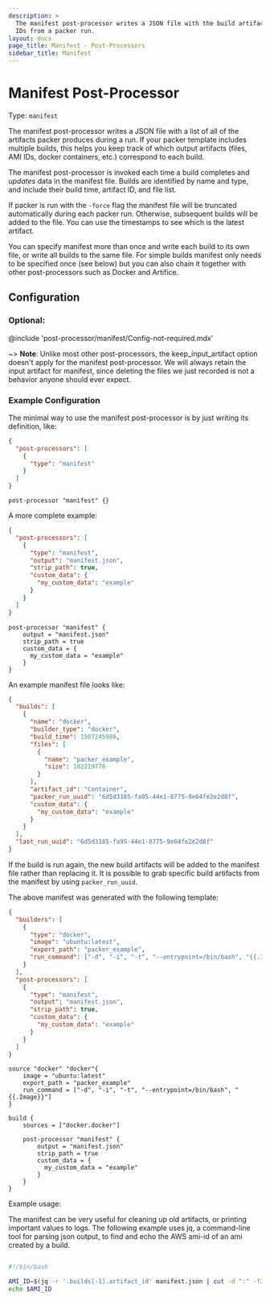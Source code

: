 ```yaml
---
description: >
  The manifest post-processor writes a JSON file with the build artifacts and
  IDs from a packer run.
layout: docs
page_title: Manifest - Post-Processors
sidebar_title: Manifest
---
```


# Manifest Post-Processor

Type: `manifest`

The manifest post-processor writes a JSON file with a list of all of the
artifacts packer produces during a run. If your packer template includes
multiple builds, this helps you keep track of which output artifacts (files,
AMI IDs, docker containers, etc.) correspond to each build.

The manifest post-processor is invoked each time a build completes and
_updates_ data in the manifest file. Builds are identified by name and type,
and include their build time, artifact ID, and file list.

If packer is run with the `-force` flag the manifest file will be truncated
automatically during each packer run. Otherwise, subsequent builds will be
added to the file. You can use the timestamps to see which is the latest
artifact.

You can specify manifest more than once and write each build to its own file,
or write all builds to the same file. For simple builds manifest only needs to
be specified once (see below) but you can also chain it together with other
post-processors such as Docker and Artifice.

## Configuration

### Optional:

@include 'post-processor/manifest/Config-not-required.mdx'

~> **Note**: Unlike most other post-processors, the keep_input_artifact option doesn't apply for the manifest
post-processor. We will always retain the input artifact for manifest, since deleting the files we just recorded
is not a behavior anyone should ever expect.

### Example Configuration

The minimal way to use the manifest post-processor is by just writing its definition, like:

<Tabs>
<Tab heading="JSON">

```json
{
  "post-processors": [
    {
      "type": "manifest"
    }
  ]
}
```

</Tab>
<Tab heading="HCL2">

```hcl
post-processor "manifest" {}
```

</Tab>
</Tabs>

A more complete example:

<Tabs>
<Tab heading="JSON">

```json
{
  "post-processors": [
    {
      "type": "manifest",
      "output": "manifest.json",
      "strip_path": true,
      "custom_data": {
        "my_custom_data": "example"
      }
    }
  ]
}
```

</Tab>
<Tab heading="HCL2">

```hcl
post-processor "manifest" {
    output = "manifest.json"
    strip_path = true
    custom_data = {
      my_custom_data = "example"
    }
}
```

</Tab>
</Tabs>

An example manifest file looks like:

```json
{
  "builds": [
    {
      "name": "docker",
      "builder_type": "docker",
      "build_time": 1507245986,
      "files": [
        {
          "name": "packer_example",
          "size": 102219776
        }
      ],
      "artifact_id": "Container",
      "packer_run_uuid": "6d5d3185-fa95-44e1-8775-9e64fe2e2d8f",
      "custom_data": {
        "my_custom_data": "example"
      }
    }
  ],
  "last_run_uuid": "6d5d3185-fa95-44e1-8775-9e64fe2e2d8f"
}
```

If the build is run again, the new build artifacts will be added to the
manifest file rather than replacing it. It is possible to grab specific build
artifacts from the manifest by using `packer_run_uuid`.

The above manifest was generated with the following template:

<Tabs>
<Tab heading="JSON">

```json
{
  "builders": [
    {
      "type": "docker",
      "image": "ubuntu:latest",
      "export_path": "packer_example",
      "run_command": ["-d", "-i", "-t", "--entrypoint=/bin/bash", "{{.Image}}"]
    }
  ],
  "post-processors": [
    {
      "type": "manifest",
      "output": "manifest.json",
      "strip_path": true,
      "custom_data": {
        "my_custom_data": "example"
      }
    }
  ]
}
```

</Tab>
<Tab heading="HCL2">

```hcl
source "docker" "docker"{
    image = "ubuntu:latest"
    export_path = "packer_example"
    run_command = ["-d", "-i", "-t", "--entrypoint=/bin/bash", "{{.Image}}"]
}

build {
    sources = ["docker.docker"]

    post-processor "manifest" {
        output = "manifest.json"
        strip_path = true
        custom_data = {
          my_custom_data = "example"
        }
    }
}
```

</Tab>
</Tabs>

Example usage:

The manifest can be very useful for cleaning up old artifacts, or printing
important values to logs. The following example uses jq, a command-line tool for
parsing json output, to find and echo the AWS ami-id of an ami created by a
build.

```bash

#!/bin/bash

AMI_ID=$(jq -r '.builds[-1].artifact_id' manifest.json | cut -d ":" -f2)
echo $AMI_ID

```
